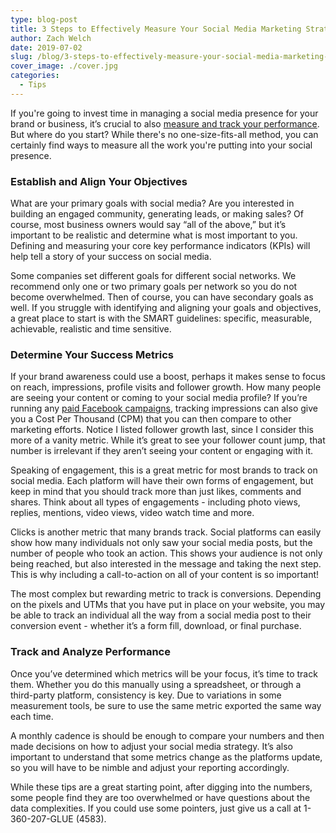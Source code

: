 ```yaml
---
type: blog-post
title: 3 Steps to Effectively Measure Your Social Media Marketing Strategy
author: Zach Welch
date: 2019-07-02
slug: /blog/3-steps-to-effectively-measure-your-social-media-marketing-strategy
cover_image: ./cover.jpg
categories:
  - Tips
---
```


If you're going to invest time in managing a social media presence for your brand or business, it’s crucial to also [measure and track your performance][1]. But where do you start? While there's no one-size-fits-all method, you can certainly find ways to measure all the work you're putting into your social presence.

### Establish and Align Your Objectives

What are your primary goals with social media? Are you interested in building an engaged community, generating leads, or making sales? Of course, most business owners would say “all of the above,” but it’s important to be realistic and determine what is most important to you. Defining and measuring your core key performance indicators (KPIs) will help tell a story of your success on social media.

Some companies set different goals for different social networks. We recommend only one or two primary goals per network so you do not become overwhelmed. Then of course, you can have secondary goals as well. If you struggle with identifying and aligning your goals and objectives, a great place to start is with the SMART guidelines: specific, measurable, achievable, realistic and time sensitive.

### Determine Your Success Metrics

If your brand awareness could use a boost, perhaps it makes sense to focus on reach, impressions, profile visits and follower growth. How many people are seeing your content or coming to your social media profile? If you’re running any [paid Facebook campaigns][2], tracking impressions can also give you a Cost Per Thousand (CPM) that you can then compare to other marketing efforts. Notice I listed follower growth last, since I consider this more of a vanity metric. While it’s great to see your follower count jump, that number is irrelevant if they aren’t seeing your content or engaging with it.

Speaking of engagement, this is a great metric for most brands to track on social media. Each platform will have their own forms of engagement, but keep in mind that you should track more than just likes, comments and shares. Think about all types of engagements - including photo views, replies, mentions, video views, video watch time and more.

Clicks is another metric that many brands track. Social platforms can easily show how many individuals not only saw your social media posts, but the number of people who took an action. This shows your audience is not only being reached, but also interested in the message and taking the next step. This is why including a call-to-action on all of your content is so important!

The most complex but rewarding metric to track is conversions. Depending on the pixels and UTMs that you have put in place on your website, you may be able to track an individual all the way from a social media post to their conversion event - whether it’s a form fill, download, or final purchase.

### Track and Analyze Performance

Once you’ve determined which metrics will be your focus, it’s time to track them. Whether you do this manually using a spreadsheet, or through a third-party platform, consistency is key. Due to variations in some measurement tools, be sure to use the same metric exported the same way each time.

A monthly cadence is should be enough to compare your numbers and then made decisions on how to adjust your social media strategy. It’s also important to understand that some metrics change as the platforms update, so you will have to be nimble and adjust your reporting accordingly.

While these tips are a great starting point, after digging into the numbers, some people find they are too overwhelmed or have questions about the data complexities. If you could use some pointers, just give us a call at 1-360-207-GLUE (4583).

[1]: http://localhost/brandglue/old-website/blog/are-you-tracking-these-3-important-social-media-insights-for-your-business
[2]: http://localhost/brandglue/old-website/blog/4-ways-to-optimize-facebook-dynamic-ads
